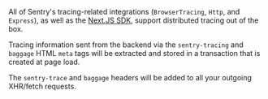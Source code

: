 All of Sentry's tracing-related integrations (`BrowserTracing`, `Http`, and `Express`), as well as the [Next.JS SDK](/platforms/javascript/guides/nextjs/), support distributed tracing out of the box.

Tracing information sent from the backend via the `sentry-tracing` and `baggage` HTML `meta` tags will be extracted and stored in a transaction that is created at page load.

The `sentry-trace` and `baggage` headers will be added to all your outgoing XHR/fetch requests.
